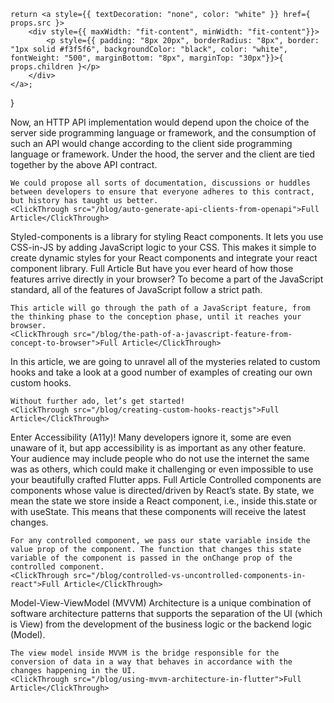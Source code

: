     return <a style={{ textDecoration: "none", color: "white" }} href={ props.src }>
        <div style={{ maxWidth: "fit-content", minWidth: "fit-content"}}>
            <p style={{ padding: "8px 20px", borderRadius: "8px", border: "1px solid #f3f5f6", backgroundColor: "black", color: "white", fontWeight: "500", marginBottom: "8px", marginTop: "30px"}}>{ props.children }</p>
        </div>
    </a>;
}



<Accordion title="Auto-generate API Clients from OpenAPI">
    Now, an HTTP API implementation would depend upon the choice of the server side programming language or framework, and the consumption of such an API would change according to the client side programming language or framework. Under the hood, the server and the client are tied together by the above API contract.

    We could propose all sorts of documentation, discussions or huddles between developers to ensure that everyone adheres to this contract, but history has taught us better.
    <ClickThrough src="/blog/auto-generate-api-clients-from-openapi">Full Article</ClickThrough>
</Accordion>

<Accordion title="Styling Components with React Themes">
    Styled-components is a library for styling React components. It lets you use CSS-in-JS by adding JavaScript logic to your CSS. This makes it simple to create dynamic styles for your React components and integrate your react component library.
    <ClickThrough src="/blog/react-themes-with-styled-components">Full Article</ClickThrough>
</Accordion>

<Accordion title="The path of a JavaScript feature from concept to browser">
    But have you ever heard of how those features arrive directly in your browser?
    To become a part of the JavaScript standard, all of the features of JavaScript follow a strict path.

    This article will go through the path of a JavaScript feature, from the thinking phase to the conception phase, until it reaches your browser.
    <ClickThrough src="/blog/the-path-of-a-javascript-feature-from-concept-to-browser">Full Article</ClickThrough>
</Accordion>

<Accordion title="Creating Custom Hooks in ReactJS">
    In this article, we are going to unravel all of the mysteries related to custom hooks and take a look at a good number of examples of creating our own custom hooks.

    Without further ado, let’s get started!
    <ClickThrough src="/blog/creating-custom-hooks-reactjs">Full Article</ClickThrough>
</Accordion>

<Accordion title="Improve App Accessibility in Flutter for Better User Experience">
    Enter Accessibility (A11y)! Many developers ignore it, some are even unaware of it, but app accessibility is as important as any other feature. Your audience may include people who do not use the internet the same was as others, which could make it challenging or even impossible to use your beautifully crafted Flutter apps.
    <ClickThrough src="/blog/flutter-app-accessibility">Full Article</ClickThrough>
</Accordion>

<Accordion title="React: Controlled vs Uncontrolled Components">
    Controlled components are components whose value is directed/driven by React’s state. By state, we mean the state we store inside a React component, i.e., inside this.state or with useState.
    This means that these components will receive the latest changes.

    For any controlled component, we pass our state variable inside the value prop of the component. The function that changes this state variable of the component is passed in the onChange prop of the controlled component.
    <ClickThrough src="/blog/controlled-vs-uncontrolled-components-in-react">Full Article</ClickThrough>
</Accordion>

<Accordion title="Using MVVM Architecture in Flutter">
    Model-View-ViewModel (MVVM) Architecture is a unique combination of software architecture patterns that supports the separation of the UI (which is View) from the development of the business logic or the backend logic (Model).

    The view model inside MVVM is the bridge responsible for the conversion of data in a way that behaves in accordance with the changes happening in the UI.
    <ClickThrough src="/blog/using-mvvm-architecture-in-flutter">Full Article</ClickThrough>
</Accordion>